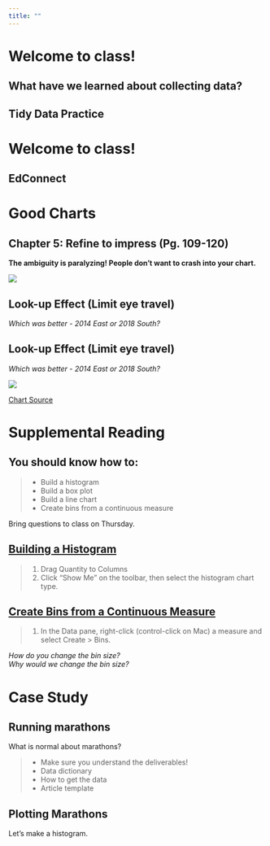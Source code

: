 ```yaml
---
title: ""
---
```


# Welcome to class!  {data-background=#e8c35d}

## What have we learned about collecting data?

## Tidy Data Practice

# Welcome to class!  {data-background=#f7d754}

## EdConnect

# Good Charts {data-background=#e8c35d}

## Chapter 5: Refine to impress (Pg. 109-120)

**The ambiguity is paralyzing! People don't want to crash into your chart.**

![](images/gc/Ch5_street_sign_paralyzing.png)

<!----

## The traffic metaphor of visualization

<div class="container">

<div class="col">

![](images/gc/Ch5_street_sign_paralyzing.png)

</div>

<div class="col">

<p style="font-size:2vw;text-align:left">
With bad charts, instead of using the chart to guide the meeting, each member has to assign meaning themselves. The team members must slow down purposeful thinking and shift the focus of the meeting to understanding the chart instead of insight and decision making. Everyone gets distracted trying to figure the chart out as quickly as possible. The stress rises as understanding fades. A thought accident is grinding insight to a halt. Some participants are shifting attention to their phones or screens to avoid the collision. We are reading the chart instead of using it to get where the meeting is intended to go! 
</p>

</div>

</div>

---->

## Look-up Effect (Limit eye travel)

*Which was better - 2014 East or 2018 South?*

## Look-up Effect (Limit eye travel)

*Which was better - 2014 East or 2018 South?*

![](images/other/look_up_legends.png)
   
[Chart Source](https://www.wallstreetmojo.com/legends-in-excel-chart/)

# Supplemental Reading {data-background=#e8c35d}

## You should know how to:

>- Build a histogram
>- Build a box plot
>- Build a line chart
>- Create bins from a continuous measure

Bring questions to class on Thursday.

## [Building a Histogram](https://help.tableau.com/current/pro/desktop/en-us/buildexamples_histogram.htm)

> 1. Drag Quantity to Columns
> 2. Click "Show Me" on the toolbar, then select the histogram chart type.

## [Create Bins from a Continuous Measure](https://help.tableau.com/current/pro/desktop/en-us/calculations_bins.htm)

> 1. In the Data pane, right-click (control-click on Mac) a measure and select Create > Bins.   
   
*How do you change the bin size?*   
*Why would we change the bin size?*

# Case Study {data-background=#e8c35d}

## Running marathons

What is normal about marathons?

>- Make sure you understand the deliverables!
>- Data dictionary
>- How to get the data
>- Article template

## Plotting Marathons

Let's make a histogram.